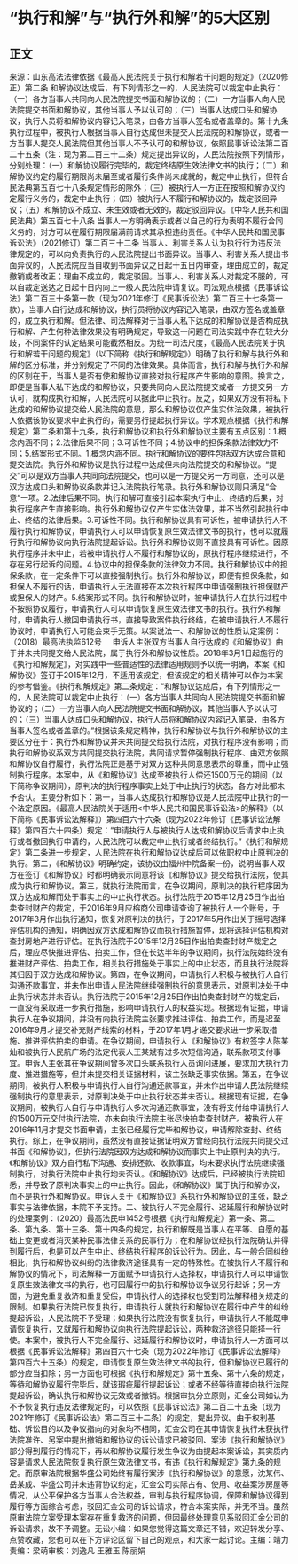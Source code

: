 # “执行和解”与“执行外和解”的5大区别
## 正文
来源：山东高法法律依据《最高人民法院关于执行和解若干问题的规定》（2020修正）第二条 和解协议达成后，有下列情形之一的，人民法院可以裁定中止执行：（一）各方当事人共同向人民法院提交书面和解协议的；（二）一方当事人向人民法院提交书面和解协议，其他当事人予以认可的；（三）当事人达成口头和解协议，执行人员将和解协议内容记入笔录，由各方当事人签名或者盖章的。第十九条 执行过程中，被执行人根据当事人自行达成但未提交人民法院的和解协议，或者一方当事人提交人民法院但其他当事人不予认可的和解协议，依照民事诉讼法第二百二十五条（注：现为第二百三十二条）规定提出异议的，人民法院按照下列情形，分别处理：（一）和解协议履行完毕的，裁定终结原生效法律文书的执行；（二）和解协议约定的履行期限尚未届至或者履行条件尚未成就的，裁定中止执行，但符合民法典第五百七十八条规定情形的除外；（三）被执行人一方正在按照和解协议约定履行义务的，裁定中止执行；（四）被执行人不履行和解协议的，裁定驳回异议；（五）和解协议不成立、未生效或者无效的，裁定驳回异议。《中华人民共和国民法典》第五百七十八条 当事人一方明确表示或者以自己的行为表明不履行合同义务的，对方可以在履行期限届满前请求其承担违约责任。《中华人民共和国民事诉讼法》（2021修订）第二百三十二条 当事人、利害关系人认为执行行为违反法律规定的，可以向负责执行的人民法院提出书面异议。当事人、利害关系人提出书面异议的，人民法院应当自收到书面异议之日起十五日内审查，理由成立的，裁定撤销或者改正；理由不成立的，裁定驳回。当事人、利害关系人对裁定不服的，可以自裁定送达之日起十日内向上一级人民法院申请复议。司法观点根据《民事诉讼法》第二百三十条第一款（现为2021年修订《民事诉讼法》第二百三十七条第一款），当事人自行达成和解协议，执行员将协议内容记入笔录，由双方签名或盖章的，成立执行和解。但法律、司法解释对于当事人私下达成的和解协议是否构成执行和解、产生何种法律效果没有明确规定，导致这一问题在司法实践中存在较大分歧，不同案件的认定结果可能截然相反。为统一司法尺度，《最高人民法院关于执行和解若干问题的规定》（以下简称《执行和解规定》）明确了执行和解与执行外和解的区分标准，并分别规定了不同的法律效果。具体而言，执行和解与执行外和解的区别在于，当事人是否有使和解协议直接对执行程序产生影响的意图。换言之，即便是当事人私下达成的和解协议，只要共同向人民法院提交或者一方提交另一方认可，就构成执行和解，人民法院可以据此中止执行。反之，如果双方没有将私下达成的和解协议提交给人民法院的意思，那么和解协议仅产生实体法效果，被执行人依据该协议要求中止执行的，需要另行提起执行异议。学术观点根据《执行和解规定》第二条和第十九条，执行和解协议和执行外和解协议主要有五点区别：1.概念内涵不同；2.法律后果不同；3.可诉性不同；4.协议中的担保条款法律效力不同；5.结案形式不同。1.概念内涵不同。执行和解协议的要件包括双方达成合意和提交法院。执行外和解协议是执行过程中达成但未向法院提交的和解协议。“提交”可以是双方当事人共同向法院提交，也可以是一方提交另一方同意，还可以是双方达成口头和解协议条款并记入法院执行笔录。执行外和解协议则只满足“合意”一项。2.法律后果不同。执行和解可直接引起本案执行中止、终结的后果，对执行程序产生直接影响。执行外和解协议仅产生实体法效果，并不当然引起执行中止、终结的法律后果。3.可诉性不同。执行和解协议具有可诉性，被申请执行人不履行执行和解协议，申请执行人可以申请恢复原生效法律文书的执行，也可以就履行执行和解协议向执行法院提起诉讼。执行外和解协议则不直接具有可诉性。因原执行程序并未中止，若被申请执行人不履行和解协议的，原执行程序继续进行，不存在另行起诉的问题。4.协议中的担保条款的法律效力不同。执行和解协议中的担保条款，在一定条件下可以直接强制执行。执行外和解协议，即便有担保条款，如担保人不履行的话，申请执行人无法直接在本次执行程序中申请强制执行担保财产或担保人的财产。5.结案形式不同。执行和解协议时，被申请执行人在执行过程中不按照协议履行，申请执行人可以申请恢复原生效法律文书的执行。执行外和解时，申请执行人撤回申请执行书，直接导致案件执行终结，在被申请执行人不履行协议时，申请执行人可能会束手无策。以案说法一、和解协议的性质认定案例：（2018）最高法执监612号     申诉人主张双方当事人自行达成的《和解协议》由于并未共同提交给人民法院，属于执行外和解协议性质。2018年3月1日起施行的《执行和解规定》，对实践中一些普适性的法律适用规则予以统一明确，本案《和解协议》签订于2015年12月，不适用该规定，但该规定的相关精神可以作为本案的参考借鉴。《执行和解规定》第二条规定：“和解协议达成后，有下列情形之一的，人民法院可以裁定中止执行：（一）各方当事人共同向人民法院提交书面和解协议的；（二）一方当事人向人民法院提交书面和解协议，其他当事人予以认可的；（三）当事人达成口头和解协议，执行人员将和解协议内容记入笔录，由各方当事人签名或者盖章的。”根据该条规定精神，执行和解协议与执行外和解协议的主要区分在于：执行外和解协议并未共同提交给执行法院，对执行程序没有影响；而执行和解协议系双方共同提交执行法院，共同请求暂停强制执行程序、由双方依照和解协议自行履行，执行法院正是基于对双方这种共同意思表示的尊重，而中止强制执行程序。本案中，从《和解协议》达成至被执行人偿还1500万元的期间（以下简称争议期间），原判决的执行程序事实上处于中止执行的状态，各方对此都未予否认。主要分析如下：第一，当事人达成执行和解协议是人民法院中止执行的一个法定原因。《最高人民法院关于适用<中华人民共和国民事诉讼法>的解释》（以下简称《民事诉讼法解释》）第四百六十六条（现为2022年修订《民事诉讼法解释》第四百六十四条）规定：“申请执行人与被执行人达成和解协议后请求中止执行或者撤回执行申请的，人民法院可以裁定中止执行或者终结执行。”《执行和解规定》第二条进一步规定，人民法院在执行和解协议达成后可以依职权中止原判决的执行。第二，《和解协议》明确约定，该协议由福州中院备案一份，说明当事人双方在签订《和解协议》时都明确表示同意将该《和解协议》提交给执行法院，使其成为执行和解协议。第三，就执行法院而言，在争议期间，原判决的执行程序因为双方达成和解而处于事实上的中止执行状态。执行法院于2015年12月25日作出拍卖查封财产的裁定，于2016年9月应榕商公司申请查询了被执行人一个账号，于2017年3月作出执行通知，恢复对原判决的执行，于2017年5月作出关于摇号选择评估机构的通知，明确因双方达成和解协议而执行措施暂停，现将选择评估机构对查封房地产进行评估。在执行法院于2015年12月25日作出拍卖查封财产裁定之后，理应尽快推进评估、拍卖工作，但在长达半年的争议期间，执行法院始终没有推进财产评估、拍卖工作，相关执行措施处于事实上的中止状态，而且执行法院将其归因于双方达成和解协议。第四，在争议期间，申请执行人积极与被执行人自行沟通还款事宜，并未作出申请人民法院继续强制执行的意思表示，对原判决处于中止执行状态并未否认。执行法院于2015年12月25日作出拍卖查封财产的裁定后，一直没有采取进一步执行措施，影响申请执行人的权益实现。根据现有证据，申请执行人在争议期间，并没有向执行法院主张要求推进评估、拍卖工作，而是迟至2016年9月才提交补充财产线索的材料，于2017年1月才递交要求进一步采取措施、推进评估拍卖的申请。在争议期间，申请执行人《和解协议》有权签字人陈某灿和被执行人民航广场的法定代表人王某斌有过多次短信沟通，联系款项支付事宜。申诉人主张其在争议期间曾多次口头联系执行人员询问进展，要求加大执行力度、推进措施等，但并未提交相关证据材料，该主张缺乏事实依据。第五，在争议期间，被执行人积极与申请执行人自行沟通还款事宜，并未作出申请人民法院继续强制执行的意思表示，对原判决处于中止执行状态并未否认。根据现有证据，在争议期间，被执行人自行与申请执行人多次沟通还款事宜，没有将支付给申请执行人的1500万元交付执行法院，亦未向执行法院主张尽快拍卖查封财产。被执行人在2016年11月才提交书面申请，主张已经履行完毕和解协议，申请解除查封、终结执行。综上，在争议期间，虽然没有直接证据证明双方曾经向执行法院共同提交过书面《和解协议》，但执行法院因双方达成和解协议而事实上中止原判决的执行。《和解协议》双方自行私下沟通、安排还款、收款事宜，均未要求执行法院继续强制执行，对执行法院中止执行均未否认。《和解协议》达成后，已经被执行法院知悉，并导致了原判决事实上的中止执行。因此，《和解协议》属于执行和解协议，而不是执行外和解协议。申诉人关于《和解协议》系执行外和解协议的主张，缺乏事实与法律依据，本院不予支持。二、被执行人不完全履行、迟延履行和解协议时的处理案例：（2020）最高法民申1452号根据《执行和解规定》第一条、第二条、第九条、第十三条、第十四条的规定，执行和解既是当事人在平等、自愿的基础上变更或者消灭某种民事法律关系的民事行为；在和解协议经执行法院确认并得到履行后，也是可以产生中止、终结执行程序的诉讼行为。因此，与一般合同纠纷相比，执行和解协议纠纷的法律救济途径具有一定的特殊性。在被执行人不履行和解协议的情况下，司法解释一方面赋予申请执行人选择权，申请执行人可以申请恢复原生效法律文书的执行，也可因履行中的执行和解协议争议另行起诉；另一方面，为避免重复救济和重复受偿，申请执行人的选择权也受到司法解释相关规定的限制。如果执行法院已恢复执行，申请执行人就执行和解协议在履行中产生的纠纷提起诉讼，人民法院不予受理；如果执行法院没有恢复执行，申请执行人不能既申请恢复执行，又就履行和解协议向执行法院提起诉讼，两种救济途径只能择一行使。本案中，被执行人不完全履行、迟延履行和解协议时，申请执行人一方面可以根据《民事诉讼法解释》第四百六十七条（现为2022年修订《民事诉讼法解释》第四百六十五条）的规定，申请恢复原生效法律文书的执行，但和解协议已履行的部分应当扣除；另一方面也可根据《执行和解规定》第十五条、第十六条的规定，等待和解协议履行完毕后，就该瑕疵履行提起诉讼；或者不经等待直接向执行法院提起诉讼，确认执行和解协议无效或者撤销。根据审执分立原则，汇金公司如认为不予恢复执行违反法律规定的，可以依照《民事诉讼法》第二百二十五条（现为2021年修订《民事诉讼法》第二百三十二条）的规定，提出异议。由于权利基础、诉讼目的以及争议指向的对象均不相同，汇金公司在其申请恢复执行未获执行法院准许、另案中提出撤销和解协议的诉讼请求已被驳回、案涉《执行和解协议》部分得到履行的情况下，再以和解协议履行发生争议为由提起本案诉讼，其实质内容是请求人民法院恢复执行原生效法律文书，有违《执行和解规定》第九条的规定。而原审法院根据华盛公司始终有履行案涉《执行和解协议》的意愿，沈某伟、岳某成、华盛公司并未违背协议约定，汇金公司实际占有、使用、收益案涉房屋等情况，从公平保护各方当事人合法权益，审判与执行程序协调，保障和解协议得到履行等方面综合考虑，驳回汇金公司的诉讼请求，符合本案实际，并无不当。虽然原审法院立案受理本案存在重复救济的问题，但因最终处理意见系驳回汇金公司的诉讼请求，故不予调整。无讼小编：如果您觉得这篇文章还不错，欢迎转发分享、点赞收藏，您也可以在下方评论区留下自己的观点，和大家一起讨论。主编：靖力责编：梁萌审核：刘逸凡 王雅玉 陈丽娟